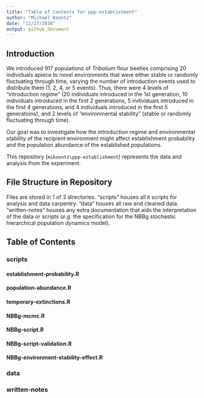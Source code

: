 ```yaml
---
title: "Table of Contents for ppp-establishment"
author: "Michael Koontz"
date: "11/27/2016"
output: github_document
---
```



## Introduction
We introduced 917 populations of *Tribolium* flour beetles comprising 20 individuals apiece to novel environments that were either stable or randomly fluctuating through time, varying the number of introduction events used to distribute them (1, 2, 4, or 5 events). Thus, there were 4 levels of "introduction regime" (20 individuals introduced in the 1st generation, 10 individuals introduced in the first 2 generations, 5 individuals introduced in the first 4 generations, and 4 individuals introduced in the first 5 generations), and 2 levels of "environmental stability" (stable or randomly fluctuating through time).

Our goal was to investigate how the introduction regime and environmental stability of the recipient environment might affect establishment probability and the population abundance of the established populations.

This repository (`mikoontz\ppp-establishment`) represents the data and analysis from the experiment.

## File Structure in Repository
Files are stored in 1 of 3 directories. "scripts" houses all `R` scripts for analysis and data carpentry. "data" houses all raw and cleaned data. "written-notes" houses any extra documentation that aids the interpretation of the data or scripts (*e.g.* the specification for the NBBg stochastic hierarchical population dynamics model).

## Table of Contents
### scripts
#### establishment-probability.R
#### population-abundance.R
#### temporary-extinctions.R
#### NBBg-mcmc.R
#### NBBg-script.R
#### NBBg-script-validation.R
#### NBBg-environment-stability-effect.R
### data

### written-notes